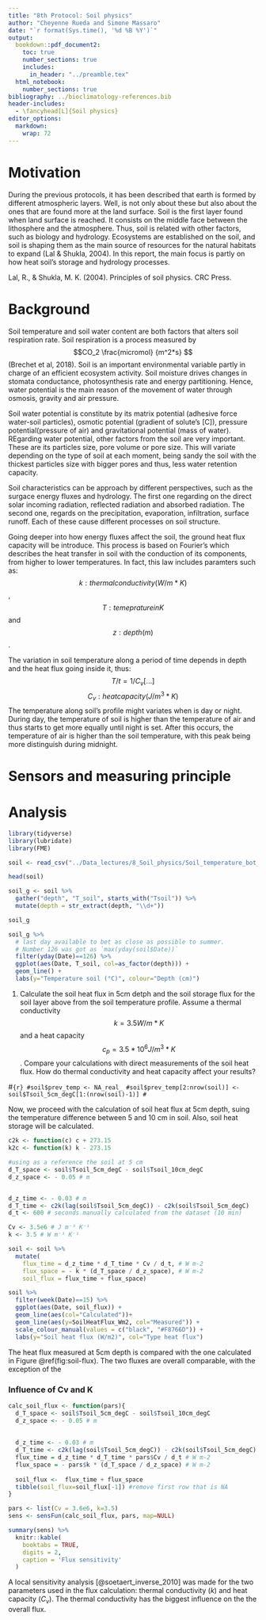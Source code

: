 ```yaml
---
title: "8th Protocol: Soil physics"
author: "Cheyenne Rueda and Simone Massaro"
date: "`r format(Sys.time(), '%d %B %Y')`"
output:
  bookdown::pdf_document2:
    toc: true
    number_sections: true
    includes:
      in_header: "../preamble.tex"
  html_notebook:
    number_sections: true
bibliography: ../bioclimatology-references.bib
header-includes:
  - \fancyhead[L]{Soil physics}
editor_options: 
  markdown: 
    wrap: 72
---
```

# Motivation

During the previous protocols, it has been described that earth is formed by different atmospheric layers. Well, is not only about these but also about the ones that are found more at the land surface. Soil is the first layer found when land surface is reached. It consists on the middle face between the lithosphere and the atmosphere. Thus, soil is related with other factors, such as biology and hydrology. Ecosystems are established on the soil, and soil is shaping them as the main source of resources for the natural habitats to expand (Lal & Shukla, 2004). In this report, the main focus is partly on how heat soil's storage and hydrology processes.


Lal, R., & Shukla, M. K. (2004). Principles of soil physics. CRC Press.

# Background

Soil temperature and soil water content are both factors that alters soil respiration rate. Soil respiration is a process measured by $$CO_2 \frac{micromol} {m^2*s} $$ (Brechet et al, 2018).
Soil is an important environmental variable partly in charge of an efficient ecosystem activity. Soil moisture drives changes in stomata conductance, photosynthesis rate and energy partitioning. Hence, water potential is the main reason of the movement of water through osmosis, gravity and air pressure. 

Soil water potential is constitute by its matrix potential (adhesive force water-soil particles), osmotic potential (gradient of solute's [C]), pressure potential(pressure of air) and gravitational potential (mass of water). 
REgarding water potential, other factors from the soil are very important. These are its particles size, pore volume or pore size. This will variate depending on the type of soil at each moment, being sandy the soil with the thickest particles size with bigger pores and thus, less water retention capacity.


Soil characteristics can be approach by different perspectives, such as the surgace energy fluxes and hydrology. The first one regarding on the direct solar incoming radiation, reflected radiation and absorbed radiation. The second one, regards on the precipitation, evaporation, infiltration, surface runoff. Each of these cause different processes on soil structure. 

Going deeper into how energy fluxes affect the soil, the ground heat flux capacity will be introduce. This process is based on Fourier's which describes the heat transfer in soil with the conduction of its components, from higher to lower temperatures. In fact, this law includes paramters such as: 
$$k: thermal conductivity (W/m*K)$$, $$T: temeprature in K$$ and $$z: depth (m)$$. 

The variation in soil temperature along a period of time depends in depth and the heat flux going inside it, thus: 
$$ T/t = 1/C_v [...]$$ $$C_v: heatcapacity (J /m^3*K)$$ 
The temperature along soil's profile might variates when is day or night. During day, the temperature of soil is higher than the temperature of air and thus starts to get more equally until night is set. After this occurs, the temperature of air is higher than the soil temperature, with this peak being more distinguish during midnight. 






# Sensors and measuring principle

# Analysis
```r
library(tidyverse)
library(lubridate)
library(FME)
```
```r
soil <- read_csv("../Data_lectures/8_Soil_physics/Soil_temperature_bot_garden.csv")
```

```r
head(soil)
```
```r
soil_g <- soil %>% 
  gather("depth", "T_soil", starts_with("Tsoil")) %>% 
  mutate(depth = str_extract(depth, "\\d+"))
```


```r
soil_g
```

```r
soil_g %>% 
  # last day available to bet as close as possible to summer.
  # Number 126 was got as `max(yday(soil$Date))`
  filter(yday(Date)==126) %>% 
  ggplot(aes(Date, T_soil, col=as_factor(depth))) +
  geom_line() +
  labs(y="Temperature soil (°C)", colour="Depth (cm)")
```

1. Calculate the soil heat flux in 5cm detph and the soil storage flux for the soil layer above from the soil temperature profile. Assume a thermal conductivity $$k=3.5 W/m*K$$ and a heat capacity $$c_p=3.5*10^6 J/m^3*K$$. Compare your calculations with direct measurements of the soil heat flux. How do thermal conductivity and heat capacity affect your results?

#```{r}
#soil$prev_temp <- NA_real_
#soil$prev_temp[2:nrow(soil)] <- soil$Tsoil_5cm_degC[1:(nrow(soil)-1)]
#```


Now, we proceed with the calculation of soil heat flux at 5cm depth, suing the temperature difference between 5 and 10 cm in soil. Also, soil heat storage will be calculated. 
```r

c2k <- function(c) c + 273.15
k2c <- function(k) k - 273.15

#using as a reference the soil at 5 cm
d_T_space <- soil$Tsoil_5cm_degC - soil$Tsoil_10cm_degC
d_z_space <- - 0.05 # m


d_z_time <- - 0.03 # m 
d_T_time <- c2k(lag(soil$Tsoil_5cm_degC)) - c2k(soil$Tsoil_5cm_degC)
d_t <- 600 # seconds manually calculated from the dataset (10 min) 

Cv <- 3.5e6 # J m⁻³ K⁻¹
k <- 3.5 # W m⁻¹ K⁻¹
```

```r
soil <- soil %>% 
  mutate(
    flux_time = d_z_time * d_T_time * Cv / d_t, # W m-2 
    flux_space = - k * (d_T_space / d_z_space), # W m-2 
    soil_flux = flux_time + flux_space)
```



```r
soil %>% 
  filter(week(Date)==15) %>% 
  ggplot(aes(Date, soil_flux)) +
  geom_line(aes(col="Calculated"))+
  geom_line(aes(y=SoilHeatFlux_Wm2, col="Measured")) +
  scale_colour_manual(values = c("black", "#F8766D")) +
  labs(y="Soil heat flux (W/m2)", col="Type heat flux")
```

The heat flux measured at 5cm depth is compared with the one calculated in Figure \@ref(fig:soil-flux).
The two fluxes are overall comparable, with the exception of the  

### Influence of Cv and K

```r
calc_soil_flux <- function(pars){
  d_T_space <- soil$Tsoil_5cm_degC - soil$Tsoil_10cm_degC
  d_z_space <- - 0.05 # m
  
  
  d_z_time <- - 0.03 # m 
  d_T_time <- c2k(lag(soil$Tsoil_5cm_degC)) - c2k(soil$Tsoil_5cm_degC)
  flux_time = d_z_time * d_T_time * pars$Cv / d_t # W m-2
  flux_space = - pars$k * (d_T_space / d_z_space) # W m-2
  
  soil_flux <-  flux_time + flux_space
  tibble(soil_flux=soil_flux[-1]) #remove first row that is NA
}
```

```r
pars <- list(Cv = 3.6e6, k=3.5)
sens <- sensFun(calc_soil_flux, pars, map=NULL)

summary(sens) %>% 
  knitr::kable(
    booktabs = TRUE,
    digits = 2,
    caption = 'Flux sensitivity'
  )
```
A local sensitivity analysis [@soetaert_inverse_2010] was made for the two parameters used in the flux calculation: thermal conductivity ($k$) and heat capacity ($C_v$). The thermal conductivity has the biggest influence on the the overall flux.





